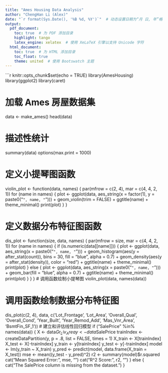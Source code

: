 ```yaml
---
title: "Ames Housing Data Analysis"
author: "ChengHan Li (Alex)"
date: "`r format(Sys.Date(), '%B %d, %Y')`"  # 动态设置日期为“月 日, 年”格式
output:
  pdf_document:
    toc: true  # 为 PDF 添加目录
    highlight: tango
    latex_engine: xelatex  # 使用 XeLaTeX 引擎以支持 Unicode 字符
  html_document:
    toc: true  # 为 HTML 添加目录
    toc_float: true
    theme: united  # 使用 Bootswatch 主题
---
```



```r
knitr::opts_chunk$set(echo = TRUE)
library(AmesHousing)
library(ggplot2)
library(caret)

# 加载 Ames 房屋数据集
data <- make_ames()
head(data)

# 描述性统计
summary(data)
options(max.print = 1000)

# 定义小提琴图函数
violin_plot <- function(data, names) {
  par(mfrow = c(2, 4), mar = c(4, 4, 2, 1))
  for (name in names) {
    plot <- ggplot(data, aes_string(x = factor(1), y = paste0("`", name, "`"))) +
      geom_violin(trim = FALSE) +
      ggtitle(name) +
      theme_minimal()
    print(plot)
  }
}

# 定义数据分布特征图函数
dis_plot <- function(size, data, names) {
  par(mfrow = size, mar = c(4, 4, 2, 1))
  for (name in names) {
    if (is.numeric(data[[name]])) {
      plot <- ggplot(data, aes_string(x = paste0("`", name, "`"))) +
        geom_histogram(aes(y = after_stat(count)), bins = 30, fill = "blue", alpha = 0.7) +
        geom_density(aes(y = after_stat(density)), color = "red") +
        ggtitle(name) +
        theme_minimal()
      print(plot)
    } else {
      plot <- ggplot(data, aes_string(x = paste0("`", name, "`"))) +
        geom_bar(fill = "blue", alpha = 0.7) +
        ggtitle(name) +
        theme_minimal()
      print(plot)
    }
  }
}
# 调用函数绘制小提琴图
violin_plot(data, names(data))

# 调用函数绘制数据分布特征图
dis_plot(c(2, 4), data, c('Lot_Frontage', 'Lot_Area', 'Overall_Qual', 'Overall_Cond', 'Year_Built', 'Year_Remod_Add', 'Mas_Vnr_Area', 'BsmtFin_SF_1'))
# 建立和评估线性回归模型
if ("SalePrice" %in% names(data)) {
    X <- data$Gr_Liv_Area
    y <- data$SalePrice
    trainIndex <- createDataPartition(y, p = .8, list = FALSE, times = 1)
    X_train <- X[trainIndex]
    X_test <- X[-trainIndex]
    y_train <- y[trainIndex]
    y_test <- y[-trainIndex]
    model <- lm(y_train ~ X_train)
    y_pred <- predict(model, data.frame(X_train = X_test))
    mse <- mean((y_test - y_pred)^2)
    r2 <- summary(model)$r.squared
    cat("Mean Squared Error: ", mse, "\n")
    cat("R^2 Score: ", r2, "\n")
} else {
    cat("The SalePrice column is missing from the dataset.\n")
}
